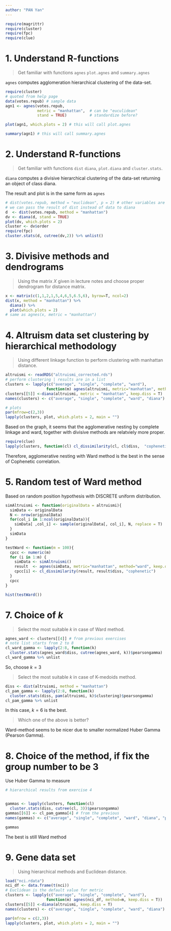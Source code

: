 ```yaml
---
author: "PAN Yan"
---
```


```r
require(magrittr)
require(cluster)
require(fpc)
require(clue)
```

# 1. Understand R-functions
<blockquote>
Get familiar with functions `agnes` `plot.agnes` and `summary.agnes`
</blockquote>
`agnes` computes agglomeration hierarchical clustering of the data-set.

```r
require(cluster)
# quoted from help page
data(votes.repub) # sample data
agn1 <- agnes(votes.repub, 
              metric = "manhattan",  # can be "euculidean"
              stand = TRUE)          # standardize before?

plot(agn1, which.plots = 2) # this will call plot.agnes

summary(agn1) # this will call summary.agnes

```



# 2. Understand R-functions

<blockquote>
Get familiar with functions `dist` `diana`, `plot.diana` and `cluster.stats`.
</blockquote>

`diana` computes a divisive hierarchical clustering of the data-set returning an object of class diana.

The result and plot is in the same form as `agnes`


```r
# dist(votes.repub, method = "euclidean", p = 2) # other variables are not important 
# we can pass the result of dist instead of data to diana
d  <- dist(votes.repub, method = "manhattan")
dv <- diana(d, stand = TRUE)
plot(dv, which.plots = 2)
cluster <- dv$order
require(fpc)
cluster.stats(d, cutree(dv,2)) %>% unlist()
```



# 3. Divisive methods and dendrograms

<blockquote>
Using the matrix $X$ given in lecture notes and choose proper dendrogram for distance matrix.
</blockquote>
```r
x <- matrix(c(1,1,2,1,5,4,6,5,6.5,6), byrow=T, ncol=2)
dist(x, method = "manhattan") %>%
  diana() %>%
  plot(which.plots = 2)
# same as agnes(x, metric = "manhattan")

```


# 4. Altruism data set clustering by hierarchical methodology

<blockquote>
Using different linkage function to perform clustering with manhattan distance.
</blockquote>

```r

altruismi <- readRDS("altruismi_corrected.rds")
# perform clustering | results are in a list
clusters <- lapply(c("average", "single", "complete", "ward"),
                  function(m) agnes(altruismi, metric="manhattan", method=m, keep.diss = T))
clusters[[5]] <-diana(altruismi, metric = "manhattan", keep.diss = T)
names(clusters) <- c("average", "single", "complete", "ward", "diana")

# plots
par(mfrow=c(2,3))
lapply(clusters, plot, which.plots = 2, main = "")
```

Based on the graph, it seems that the agglomerative nesting by complete linkage and ward, together with divisive methods are relatviely more proper.

```r
require(clue)
lapply(clusters, function(cl) cl_dissimilarity(cl, cl$diss,  "cophenetic"))
```

Therefore, agglomerative nesting with Ward method is the best in the sense of Cophenetic correlation.


# 5. Random test of Ward method

Based on random position hypothesis with DISCRETE uniform distribution.

</blockquote>
```r
simAltruismi <- function(originalData = altruismi){
  simData <- originalData
  N <- nrow(originalData)
  for(col_i in 1:ncol(originalData)){
    simData[ ,col_i] <- sample(originalData[, col_i], N, replace = T)
  }
  simData
}

testWard <- function(m = 100){
  cpcc <- numeric(m)
  for (i in 1:m) {
    simData <- simAltruismi()
    result  <- agnes(simData, metric="manhattan", method="ward", keep.diss = T)
    cpcc[i] <- cl_dissimilarity(result, result$diss, "cophenetic")
  }
  cpcc
}

hist(testWard())
```


# 7. Choice of $k$
<blockquote>
Select the most suitable $k$ in case of Ward method.
</blockquote>

```r
agnes_ward <- clusters[[4]] # from previous exercises
# note list starts from 2 to 8
cl_ward_gamma <- lapply(2:8, function(k) 
  cluster.stats(agnes_ward$diss, cutree(agnes_ward, k))$pearsongamma)
cl_ward_gamma %>% unlist
```
So, choose $k=3$

<blockquote>
Select the most suitable $k$ in case of K-medoids method.
</blockquote>
```r
diss <- dist(altruismi, method = "manhattan")
cl_pam_gamma <- lapply(2:8, function(k)
  cluster.stats(diss, pam(altruismi, k)$clustering)$pearsongamma)
cl_pam_gamma %>% unlist
```

In this case, $k = 6$ is the best.

<blockquote>
Which one of the above is better?
</blockquote>

Ward-method seems to be nicer due to smaller normalized Huber Gamma (Pearson Gamma).


# 8. Choice of the method, if fix the group number to be 3

Use Huber Gamma to measure

```r
# hierarchical results from exercise 4


gammas <- lapply(clusters, function(cl)
  cluster.stats(diss, cutree(cl, 3))$pearsongamma)
gammas[[6]] <- cl_pam_gamma[4] # from the previous
names(gammas) <- c("average", "single", "complete", "ward", "diana", "pam")

gammas
```

The best is still Ward method


# 9. Gene data set

<blockquote>
Using hierarchical methods and Euclidean distance.
</blockquote>
```r
load("nci.rdata")
nci_df <- data.frame(t(nci))
# Euclidean is the default value for metric
clusters <- lapply(c("average", "single", "complete", "ward"),
                  function(m) agnes(nci_df, method=m, keep.diss = T))
clusters[[5]] <-diana(altruismi, keep.diss = T)
names(clusters) <- c("average", "single", "complete", "ward", "diana")

par(mfrow = c(2,3))
lapply(clusters, plot, which.plots = 2, main = "")

```
